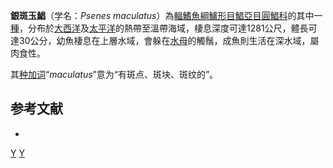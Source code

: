 {{Speciesbox
| status = NE
| status_system = IUCN3.1
| image = Psenes maculatus1.jpg
| taxon = Psenes maculatus
| authority = [[Lütken|Lütken]], 1880
| synonyms = *''Psenes maculates''<br /><small>Lütken, 1880</small>
}}

'''銀斑玉鯧'''（学名：''Psenes maculatus''）為[[輻鰭魚綱|輻鰭魚綱]][[鱸形目|鱸形目]][[鯧亞目|鯧亞目]][[圓鯧科|圓鯧科]]的其中一[[種|種]]，分布於[[大西洋|大西洋]]及[[太平洋|太平洋]]的熱帶至溫帶海域，棲息深度可達1281公尺，體長可達30公分，幼魚棲息在上層水域，會躲在[[水母|水母]]的觸鬚，成魚則生活在深水域，屬肉食性。

其[[种加词|种加词]]“''maculatus''”意为“有斑点、斑块、斑纹的”。

== 参考文献 ==
{{reflist}}
*{{FishBase_species|genus=Psenes|species=maculatus|year=2012|month=7}}

{{Taxonbar|from=Q2322869}}

[[Category:玉鯧屬|Y]]
[[Category:1880年描述的鱼类|Y]]


{{鱸形目小作品}}